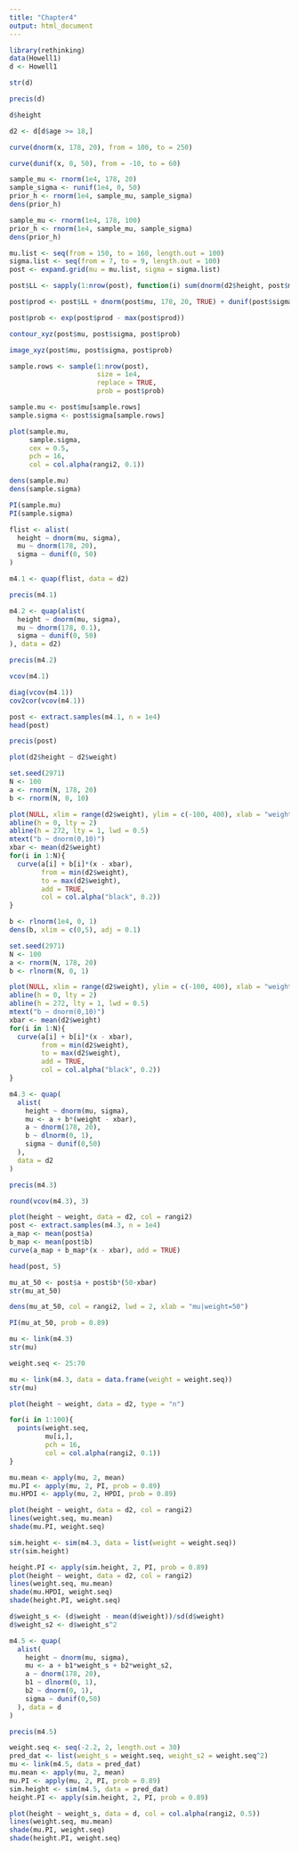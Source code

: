 ```yaml
---
title: "Chapter4"
output: html_document
---
```


```r
library(rethinking)
data(Howell1)
d <- Howell1
```
```r
str(d)
```

```r
precis(d)
```
```r
d$height
```

```r
d2 <- d[d$age >= 18,]
```

```r
curve(dnorm(x, 178, 20), from = 100, to = 250)
```
```r
curve(dunif(x, 0, 50), from = -10, to = 60)
```
```r
sample_mu <- rnorm(1e4, 178, 20)
sample_sigma <- runif(1e4, 0, 50)
prior_h <- rnorm(1e4, sample_mu, sample_sigma)
dens(prior_h)
```
```r
sample_mu <- rnorm(1e4, 178, 100)
prior_h <- rnorm(1e4, sample_mu, sample_sigma)
dens(prior_h)
```
```r
mu.list <- seq(from = 150, to = 160, length.out = 100)
sigma.list <- seq(from = 7, to = 9, length.out = 100)
post <- expand.grid(mu = mu.list, sigma = sigma.list)

post$LL <- sapply(1:nrow(post), function(i) sum(dnorm(d2$height, post$mu[i], post$sigma[i]), log = TRUE))

post$prod <- post$LL + dnorm(post$mu, 178, 20, TRUE) + dunif(post$sigma, 0, 50, TRUE)

post$prob <- exp(post$prod - max(post$prod))
```

```r
contour_xyz(post$mu, post$sigma, post$prob)
```
```r
image_xyz(post$mu, post$sigma, post$prob)
```

```r
sample.rows <- sample(1:nrow(post), 
                      size = 1e4, 
                      replace = TRUE,
                      prob = post$prob)

sample.mu <- post$mu[sample.rows]
sample.sigma <- post$sigma[sample.rows]
```

```r
plot(sample.mu, 
     sample.sigma, 
     cex = 0.5,
     pch = 16,
     col = col.alpha(rangi2, 0.1))
```
```r
dens(sample.mu)
dens(sample.sigma)
```
```r
PI(sample.mu)
PI(sample.sigma)
```

```r
flist <- alist(
  height ~ dnorm(mu, sigma),
  mu ~ dnorm(178, 20),
  sigma ~ dunif(0, 50)
)
```

```r
m4.1 <- quap(flist, data = d2)
```

```r
precis(m4.1)
```
```r
m4.2 <- quap(alist(
  height ~ dnorm(mu, sigma),
  mu ~ dnorm(178, 0.1),
  sigma ~ dunif(0, 50)
), data = d2)

precis(m4.2)
```
```r
vcov(m4.1)
```
```r
diag(vcov(m4.1))
cov2cor(vcov(m4.1))
```
```r
post <- extract.samples(m4.1, n = 1e4)
head(post)
```
```r
precis(post)
```

```r
plot(d2$height ~ d2$weight)
```
```r
set.seed(2971)
N <- 100
a <- rnorm(N, 178, 20)
b <- rnorm(N, 0, 10)
```

```r
plot(NULL, xlim = range(d2$weight), ylim = c(-100, 400), xlab = "weight", ylab = "height")
abline(h = 0, lty = 2)
abline(h = 272, lty = 1, lwd = 0.5)
mtext("b ~ dnorm(0,10)")
xbar <- mean(d2$weight)
for(i in 1:N){
  curve(a[i] + b[i]*(x - xbar),
        from = min(d2$weight),
        to = max(d2$weight),
        add = TRUE,
        col = col.alpha("black", 0.2))
}
```
```r
b <- rlnorm(1e4, 0, 1)
dens(b, xlim = c(0,5), adj = 0.1)
```
```r
set.seed(2971)
N <- 100
a <- rnorm(N, 178, 20)
b <- rlnorm(N, 0, 1)

plot(NULL, xlim = range(d2$weight), ylim = c(-100, 400), xlab = "weight", ylab = "height")
abline(h = 0, lty = 2)
abline(h = 272, lty = 1, lwd = 0.5)
mtext("b ~ dnorm(0,10)")
xbar <- mean(d2$weight)
for(i in 1:N){
  curve(a[i] + b[i]*(x - xbar),
        from = min(d2$weight),
        to = max(d2$weight),
        add = TRUE,
        col = col.alpha("black", 0.2))
}
```
```r
m4.3 <- quap(
  alist(
    height ~ dnorm(mu, sigma),
    mu <- a + b*(weight - xbar),
    a ~ dnorm(178, 20),
    b ~ dlnorm(0, 1),
    sigma ~ dunif(0,50)
  ),
  data = d2
)
```
```r
precis(m4.3)
```
```r
round(vcov(m4.3), 3)
```
```r
plot(height ~ weight, data = d2, col = rangi2)
post <- extract.samples(m4.3, n = 1e4)
a_map <- mean(post$a)
b_map <- mean(post$b)
curve(a_map + b_map*(x - xbar), add = TRUE)
```
```r
head(post, 5)
```

```r
mu_at_50 <- post$a + post$b*(50-xbar)
str(mu_at_50)
```
```r
dens(mu_at_50, col = rangi2, lwd = 2, xlab = "mu|weight=50")
```
```r
PI(mu_at_50, prob = 0.89)
```

```r
mu <- link(m4.3)
str(mu)
```

```r
weight.seq <- 25:70

mu <- link(m4.3, data = data.frame(weight = weight.seq))
str(mu)
```
```r
plot(height ~ weight, data = d2, type = "n")

for(i in 1:100){
  points(weight.seq, 
         mu[i,], 
         pch = 16,
         col = col.alpha(rangi2, 0.1))
}
```
```r
mu.mean <- apply(mu, 2, mean)
mu.PI <- apply(mu, 2, PI, prob = 0.89)
mu.HPDI <- apply(mu, 2, HPDI, prob = 0.89)
```
```r
plot(height ~ weight, data = d2, col = rangi2)
lines(weight.seq, mu.mean)
shade(mu.PI, weight.seq)
```
```r
sim.height <- sim(m4.3, data = list(weight = weight.seq))
str(sim.height)
```
```r
height.PI <- apply(sim.height, 2, PI, prob = 0.89)
plot(height ~ weight, data = d2, col = rangi2)
lines(weight.seq, mu.mean)
shade(mu.HPDI, weight.seq)
shade(height.PI, weight.seq)
```
```r
d$weight_s <- (d$weight - mean(d$weight))/sd(d$weight)
d$weight_s2 <- d$weight_s^2

m4.5 <- quap(
  alist(
    height ~ dnorm(mu, sigma),
    mu <- a + b1*weight_s + b2*weight_s2,
    a ~ dnorm(178, 20),
    b1 ~ dlnorm(0, 1),
    b2 ~ dnorm(0, 1),
    sigma ~ dunif(0,50)
  ), data = d
)
```

```r
precis(m4.5)
```
```r
weight.seq <- seq(-2.2, 2, length.out = 30)
pred_dat <- list(weight_s = weight.seq, weight_s2 = weight.seq^2)
mu <- link(m4.5, data = pred_dat)
mu.mean <- apply(mu, 2, mean)
mu.PI <- apply(mu, 2, PI, prob = 0.89)
sim.height <- sim(m4.5, data = pred_dat)
height.PI <- apply(sim.height, 2, PI, prob = 0.89)
```

```r
plot(height ~ weight_s, data = d, col = col.alpha(rangi2, 0.5))
lines(weight.seq, mu.mean)
shade(mu.PI, weight.seq)
shade(height.PI, weight.seq)
```








